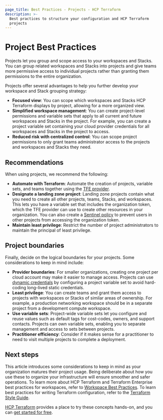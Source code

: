```yaml
---
page_title: Best Practices - Projects - HCP Terraform
description: >-
  Best practices to structure your configuration and HCP Terraform
  projects
---
```


# Project Best Practices

Projects let you group and scope access to your workspaces<!-- BEGIN: TFC:only name:stacks-tfe --> and Stacks<!-- END: TFC:only name:stacks-tfe -->. You can group related  workspaces <!-- BEGIN: TFC:only name:stacks-tfe -->and Stacks <!-- END: TFC:only name:stacks-tfe -->into projects and give teams more permissive access to individual projects rather than granting them permissions to the entire organization.

Projects offer several advantages to help you further develop your workspace <!-- BEGIN: TFC:only name:stacks-tfe --> and Stack<!-- END: TFC:only name:stacks-tfe --> grouping strategy:

- **Focused view**: You can scope which workspaces <!-- BEGIN: TFC:only name:stacks-tfe --> and Stacks<!-- END: TFC:only name:stacks-tfe --> HCP Terraform displays by project, allowing for a more organized view.
- **Simplified workspace management**: You can create project-level permissions and variable sets that apply to all current and future workspaces <!-- BEGIN: TFC:only name:stacks-tfe -->and Stacks <!-- END: TFC:only name:stacks-tfe -->in the project. For example, you can create a project variable set containing your cloud provider credentials for all workspaces<!-- BEGIN: TFC:only name:stacks-tfe --> and Stacks<!-- END: TFC:only name:stacks-tfe --> in the project to access.
- **Reduced risk with centralized control**: You can scope project permissions to only grant teams administrator access to the projects and workspaces<!-- BEGIN: TFC:only name:stacks-tfe --> and Stacks<!-- END: TFC:only name:stacks-tfe --> they need.

## Recommendations

When using projects, we recommend the following:

- **Automate with Terraform**: Automate the creation of projects, variable sets, and teams together using the [TFE provider](https://registry.terraform.io/providers/hashicorp/tfe/latest/docs).
- **Designate a landing zone project**: Landing zone projects contain what you need to create all other projects, teams, <!-- BEGIN: TFC:only name:stacks-tfe --> Stacks,<!-- END: TFC:only name:stacks-tfe --> and workspaces. This lets you have a variable set that includes the organization token, which the TFE provider can use to create other resources in your organization. You can also create a [Sentinel policy](/terraform/cloud-docs/policy-enforcement) to prevent users in other projects from accessing the organization token.
- **Maintain least privilege**: Restrict the number of project administrators to maintain the principal of least privilege.

## Project boundaries

Finally, decide on the logical boundaries for your projects. Some considerations to keep in mind include:

- **Provider boundaries**: For smaller organizations, creating one project per cloud account may make it easier to manage access. Projects can use [dynamic credentials](/terraform/tutorials/cloud/dynamic-credentials) by configuring a project variable set to avoid hard-coding long-lived static credentials.
- **Least privilege**: You can create teams and grant them access to projects with workspaces <!-- BEGIN: TFC:only name:stacks-tfe --> or Stacks<!-- END: TFC:only name:stacks-tfe --> of similar areas of ownership. For example, a production networking workspace should be in a separate project from a development compute workspace.
- **Use variable sets**: Project-wide variable sets let you configure and reuse values such as default tags for cost-codes, owners, and support contacts. Projects can own variable sets, enabling you to separate management and access to sets between projects.
- **Practitioner efficiency**: Consider if it makes sense for a practitioner to need to visit multiple projects to complete a deployment.

## Next steps

This article introduces some considerations to keep in mind as your organization matures their project usage. Being deliberate about how you use these to organize your infrastructure will ensure smoother and safer operations. To learn more about HCP Terraform and Terraform Enterprise best practices for workspaces, refer to [Workspace Best Practices](/terraform/cloud-docs/workspaces/best-practices). To learn best practices for writing Terraform configuration, refer to the [Terraform Style Guide](/terraform/language/style).

[HCP Terraform](/terraform/tutorials/cloud-get-started) provides a place to try these concepts hands-on, and you can [get started for free](https://app.terraform.io/public/signup/account).
